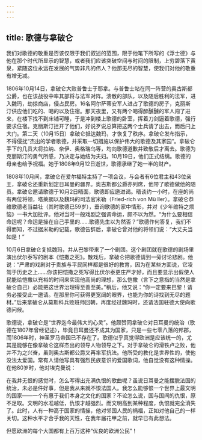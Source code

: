```yaml
---
---
---
```

title: 歌德与拿破仑
---




我们对歌德的敬重是否该仅限于我们叙述的范围，限于他笔下所写的《浮士德》与他在那个时代所显示的智慧，或者我们应该突破空间与时间的限制，上穷碧落下黄泉，紧随这位永远在发展的气势非凡的伟人？他那无尽的智慧，使我们对他的敬重有增无减。

1806年10月14日，拿破仑大败普鲁士于耶拿。与普鲁士站在同一阵营的奥古斯都公爵，也在该战役中率其部将与法军对阵。溃散的部队，以及随后胜利的法军，进入魏玛，劫掠商店，侵占民房。16名阿尔萨蒂安军人进占了歌德的房子，克丽斯汀供应他们吃的、喝的以及住宿。那天夜里，又有两个喝得醉醺醺的军人闯了进来，在楼下找不到床铺可睡，于是冲到楼上歌德的卧室，挥着刀剑逼着歌德，强行要求住宿。克丽斯汀拦开了他们，好说歹说总算把这两个士兵请了出去，而后闩上大门。第二天（10月15日）拿破仑抵达魏玛，才恢复了秩序。拿破仑发布指示，不得侵扰“杰出的学者歌德，并采取一切措施以保护伟大的歌德及其家园”。拿破仑手下的几员大将拉纳、奈伊、奥格瑞乌等，均向歌德道歉并致敬后才离去。歌德为克丽斯汀的勇气所感，乃决定与她结为夫妇。10月19日，他们正式结缡。歌德的母亲也给予祝福。她于1808年9月12日逝世，歌德承继了她一半的财产。

1808年10月间，拿破仑在爱尔福特主持了一项会议，与会者有6位君主和43位亲王，拿破仑还重新划定日耳曼的疆界。奥古斯都公爵亦列席，他带了歌德做他的随员。拿破仑邀请歌德于10月2日晤面，歌德即应邀进谒。晤谈约一小时，在座的尚有两位将领，塔莱朗以及魏玛的司法官米勒（Fried-rich von Mü ller）。拿破仑恭维歌德老当益壮（其时歌德已59岁），垂询歌德的家中情形，并对《少年维特之烦恼》一书大加批评。他对当时一般戏剧之强调命运，颇不以为然。“为什么要相信命运呢？命运是操在自己手里的……歌德先生以为然否？”歌德作何答复，我们不得而知，不过据米勒的记载，歌德告辞后，拿破仑曾对他的将领们说：“大丈夫当如是！”

10月6日拿破仑复抵魏玛，并从巴黎带来了一个剧团。这个剧团就在歌德的剧场里演出伏尔泰写的剧本《恺撒之死》。散戏后，拿破仑把歌德请到一旁讨论悲剧。他说：“严肃的戏剧对于贵族与平民同样都是很好的教育，因为在某些方面说，它凌驾于历史之上……你该把恺撒之死写得比伏尔泰更庄严才好，而且要显示出假使人民能给恺撒以充裕的时间来实现他高尚的理想，那么恺撒（言下之意指的当然是拿破仑自己）必能把这世界治理得至善至美。”稍后，他又说：“你一定要来巴黎！请务必接受此一邀请。在那里你可获得更宽阔的眼界，也能为你的诗找到无尽的题材。”后来拿破仑从莫斯科兵败班师回朝，再度经过魏玛时，还请法国驻德大使向歌德问候。

歌德说，拿破仑是“世界迄今最伟大的心灵”。他颇赞同拿破仑对日耳曼的统治（歌德在1807年曾经记述），毕竟日耳曼还不成其为国家，只是一些七零八落的邦郡，而1806年时，神圣罗马帝国已不存在了。歌德似乎真觉得欧洲是应该统一的，尤其是能够在像拿破仑这样杰出的领导人物领导之下。对于拿破仑的滑铁卢之败，他并不为之兴奋，虽则奥古斯都公爵又再率军抗法。他所受的教化是世界性的，使他没法太爱国。常有人请他写具有强烈民族意识的爱国歌词，他自觉没有这种情操。在他80岁时，他对埃克曼说：

在我并无恨的感觉时，怎么写得出充满仇恨的歌曲呢？虽说日耳曼之能摆脱法国的统治，未必是件好事，但是我从来就不恨法国人。我怎么能够恨一个世界上最文明的国家——一个有惠于我们本身之文化的国家？不论怎么说，国与国间的仇恨，原不足取。文明的水准越低，仇恨才越强烈。而文明高到某种程度，仇恨就完全消失了。此时，人有一种高于国家的情操，他对邻国人民的祸福，正如对他自己的一样关切。这种水平才合乎我的天性，在我年届花甲之前，就早已有此想法。



但愿欧洲的每个大国都有上百万这种“优良的欧洲公民”！
